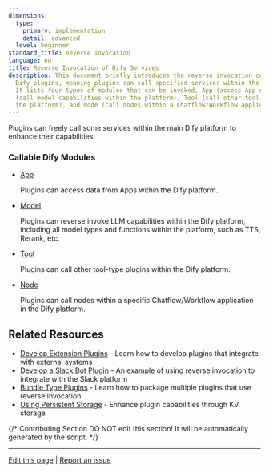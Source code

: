 ```yaml
---
dimensions:
  type:
    primary: implementation
    detail: advanced
  level: beginner
standard_title: Reverse Invocation
language: en
title: Reverse Invocation of Dify Services
description: This document briefly introduces the reverse invocation capability of
  Dify plugins, meaning plugins can call specified services within the main Dify platform.
  It lists four types of modules that can be invoked, App (access App data), Model
  (call model capabilities within the platform), Tool (call other tool plugins within
  the platform), and Node (call nodes within a Chatflow/Workflow application).
---
```


Plugins can freely call some services within the main Dify platform to enhance their capabilities.

### Callable Dify Modules

*   [App](/plugin-dev-en/9242-reverse-invocation-app.mdx)

    Plugins can access data from Apps within the Dify platform.
*   [Model](/plugin-dev-en/9242-reverse-invocation-model.mdx)

    Plugins can reverse invoke LLM capabilities within the Dify platform, including all model types and functions within the platform, such as TTS, Rerank, etc.
*   [Tool](/plugin-dev-en/9242-reverse-invocation-tool.mdx)

    Plugins can call other tool-type plugins within the Dify platform.
*   [Node](/plugin-dev-en/9243-reverse-invocation-node.mdx)

    Plugins can call nodes within a specific Chatflow/Workflow application in the Dify platform.

## Related Resources

- [Develop Extension Plugins](/plugin-dev-en/9231-extension-plugin.mdx) - Learn how to develop plugins that integrate with external systems
- [Develop a Slack Bot Plugin](/plugin-dev-en/0432-develop-a-slack-bot-plugin.mdx) - An example of using reverse invocation to integrate with the Slack platform
- [Bundle Type Plugins](/plugin-dev-en/9241-bundle.mdx) - Learn how to package multiple plugins that use reverse invocation
- [Using Persistent Storage](/plugin-dev-en/0411-persistent-storage-kv.mdx) - Enhance plugin capabilities through KV storage

{/*
Contributing Section
DO NOT edit this section!
It will be automatically generated by the script.
*/}

---

[Edit this page](https://github.com/langgenius/dify-docs/edit/main/plugin-dev-en/9241-reverse-invocation.mdx) | [Report an issue](https://github.com/langgenius/dify-docs/issues/new?title=Documentation%20Issue%3A%20reverse-invocat&body=%23%23%20Issue%20Description%0A%3C%21--%20Please%20briefly%20describe%20the%20issue%20you%20found%20--%3E%0A%0A%23%23%20Page%20Link%0Ahttps%3A%2F%2Fgithub.com%2Flanggenius%2Fdify-docs%2Fblob%2Fmain%2Fplugin-dev-en%2F9241-reverse-invocation.mdx%0A%0A%23%23%20Suggested%20Changes%0A%3C%21--%20If%20you%20have%20specific%20suggestions%20for%20changes%2C%20please%20describe%20them%20here%20--%3E%0A%0A%3C%21--%20Thank%20you%20for%20helping%20improve%20our%20documentation%21%20--%3E)

